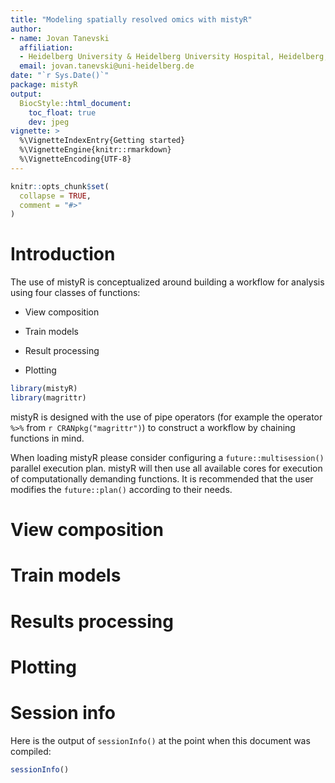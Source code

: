 ```yaml
---
title: "Modeling spatially resolved omics with mistyR"
author:
- name: Jovan Tanevski
  affiliation: 
  - Heidelberg University & Heidelberg University Hospital, Heidelberg, Germany
  email: jovan.tanevski@uni-heidelberg.de
date: "`r Sys.Date()`"
package: mistyR
output:
  BiocStyle::html_document:
    toc_float: true
    dev: jpeg
vignette: >
  %\VignetteIndexEntry{Getting started}
  %\VignetteEngine{knitr::rmarkdown}
  %\VignetteEncoding{UTF-8}
---
```


```r
knitr::opts_chunk$set(
  collapse = TRUE,
  comment = "#>"
)
```

# Introduction

The use of mistyR is conceptualized around building a workflow for analysis using four classes of functions:

-   View composition

-   Train models

-   Result processing

-   Plotting

```r
library(mistyR)
library(magrittr)
```

mistyR is designed with the use of pipe operators (for example the operator `%>%` from `r CRANpkg("magrittr")`) to construct a workflow by chaining functions in mind.

When loading mistyR please consider configuring a `future::multisession()` parallel 
execution plan. mistyR will then use all available cores for execution of 
computationally demanding functions. It is recommended that the user modifies the 
`future::plan()` according to their needs.

# View composition

# Train models

# Results processing

# Plotting

# Session info

Here is the output of `sessionInfo()` at the point when this document was compiled:

```r
sessionInfo()
```

